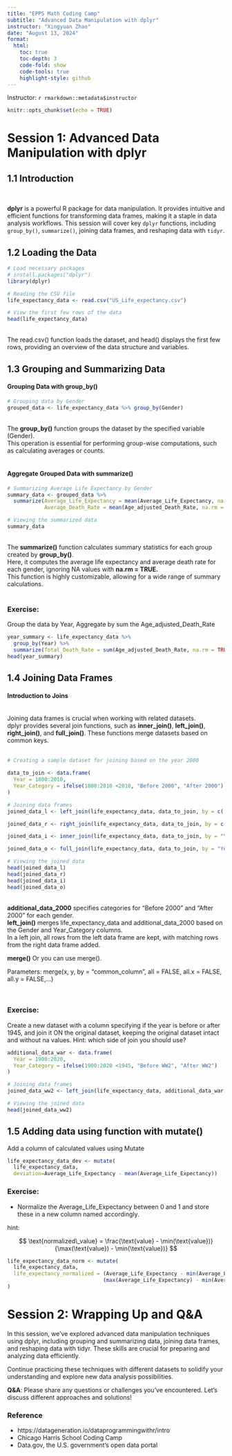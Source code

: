 ```yaml
---
title: "EPPS Math Coding Camp"
subtitle: "Advanced Data Manipulation with dplyr"
instructor: "Xingyuan Zhao"
date: "August 13, 2024"
format: 
  html:
    toc: true
    toc-depth: 3
    code-fold: show
    code-tools: true
    highlight-style: github
---
```


Instructor: `r rmarkdown::metadata$instructor`

```r
knitr::opts_chunk$set(echo = TRUE)
```

# Session 1: Advanced Data Manipulation with dplyr

## 1.1 Introduction
<br>

**dplyr** is a powerful R package for data manipulation. It provides intuitive and efficient functions for transforming data frames, making it a staple in data analysis workflows. This session will cover key `dplyr` functions, including `group_by()`, `summarize()`, joining data frames, and reshaping data with `tidyr`.
<br>

## 1.2 Loading the Data

```r
# Load necessary packages
# install.packages("dplyr")
library(dplyr)

# Reading the CSV file
life_expectancy_data <- read.csv("US_Life_expectancy.csv")

# View the first few rows of the data
head(life_expectancy_data)
```
<br>
The read.csv() function loads the dataset, and head() displays the first few rows, providing an overview of the data structure and variables.
<br>

## 1.3 Grouping and Summarizing Data

#### Grouping Data with group_by()

```r
# Grouping data by Gender
grouped_data <- life_expectancy_data %>% group_by(Gender)
```
<br>
The **group_by()** function groups the dataset by the specified variable (Gender). <br>
This operation is essential for performing group-wise computations, such as calculating averages or counts.<br>
<br>

#### Aggregate Grouped Data with summarize()

```r
# Summarizing Average Life Expectancy by Gender
summary_data <- grouped_data %>%
  summarize(Average_Life_Expectancy = mean(Average_Life_Expectancy, na.rm = TRUE),
            Average_Death_Rate = mean(Age_adjusted_Death_Rate, na.rm = TRUE))

# Viewing the summarized data
summary_data
```
<br>
The **summarize()** function calculates summary statistics for each group created by **group_by()**. <br>
Here, it computes the average life expectancy and average death rate for each gender, ignoring NA values with **na.rm = TRUE.** <br>
This function is highly customizable, allowing for a wide range of summary calculations.<br>
<br>

### Exercise:

Group the data by Year, Aggregate by sum the Age_adjusted_Death_Rate

::: {.callout-note collapse=true}
```r
year_summary <- life_expectancy_data %>%
  group_by(Year) %>%
  summarize(Total_Death_Rate = sum(Age_adjusted_Death_Rate, na.rm = TRUE))
head(year_summary)
```
:::

## 1.4 Joining Data Frames

#### Introduction to Joins
<br>
Joining data frames is crucial when working with related datasets. <br>
dplyr provides several join functions, such as **inner_join()**, **left_join()**, **right_join()**, and **full_join()**. These functions merge datasets based on common keys.<br>
<br>

```r
# Creating a sample dataset for joining based on the year 2000

data_to_join <- data.frame(
  Year = 1800:2010,
  Year_Category = ifelse(1800:2010 <2010, "Before 2000", "After 2000")
)

# Joining data frames
joined_data_l <- left_join(life_expectancy_data, data_to_join, by = c('Year'))

joined_data_r <- right_join(life_expectancy_data, data_to_join, by = c('Year'))

joined_data_i <- inner_join(life_expectancy_data, data_to_join, by = "Year")

joined_data_o <- full_join(life_expectancy_data, data_to_join, by = "Year")

# Viewing the joined data
head(joined_data_l)
head(joined_data_r)
head(joined_data_i)
head(joined_data_o)
```
<br>
**additional_data_2000** specifies categories for "Before 2000" and "After 2000" for each gender.<br>
**left_join()** merges life_expectancy_data and additional_data_2000 based on the Gender and Year_Category columns.<br>
In a left join, all rows from the left data frame are kept, with matching rows from the right data frame added.<br>

**merge()** Or you can use merge(). 

Parameters: merge(x, y, by = "common_column", all = FALSE, all.x = FALSE, all.y = FALSE,...) 

<br>

### Exercise:

Create a new dataset with a column specifying if the year is before or after 1945, and join it ON the original dataset, keeping the original dataset intact and without na values. Hint: which side of join you should use?

::: {.callout-note collapse=true}
```r

additional_data_war <- data.frame(
  Year = 1900:2020,
  Year_Category = ifelse(1900:2020 <1945, "Before WW2", "After WW2")
)

# Joining data frames
joined_data_ww2 <- left_join(life_expectancy_data, additional_data_war, by = 'Year')

# Viewing the joined data
head(joined_data_ww2)
```
:::

## 1.5 Adding data using function with mutate()

Add a column of calculated values using Mutate

```r
life_expectancy_data_dev <- mutate(
  life_expectancy_data, 
  deviation=Average_Life_Expectancy - mean(Average_Life_Expectancy))
```

### Exercise:

- Normalize the Average_Life_Expectancy between 0 and 1 and store these in a new column named accordingly.

hint: 

$$
\text{normalized\_value} = \frac{\text{value} - \min(\text{value})}{\max(\text{value}) - \min(\text{value})}
$$

::: {.callout-note collapse=true}
```r
life_expectancy_data_norm <- mutate(
  life_expectancy_data, 
  life_expectancy_normalized = (Average_Life_Expectancy - min(Average_Life_Expectancy)) / 
                               (max(Average_Life_Expectancy) - min(Average_Life_Expectancy))
)

```
:::

# Session 2: Wrapping Up and Q&A
In this session, we've explored advanced data manipulation techniques using dplyr, including grouping and summarizing data, joining data frames, and reshaping data with tidyr. These skills are crucial for preparing and analyzing data efficiently.
<br>

Continue practicing these techniques with different datasets to solidify your understanding and explore new data analysis possibilities.
<br>

**Q&A**: Please share any questions or challenges you've encountered. Let's discuss different approaches and solutions!
<br>

### Reference
- https://datageneration.io/dataprogrammingwithr/intro
- Chicago Harris School Coding Camp
- Data.gov, the U.S. government's open data portal



